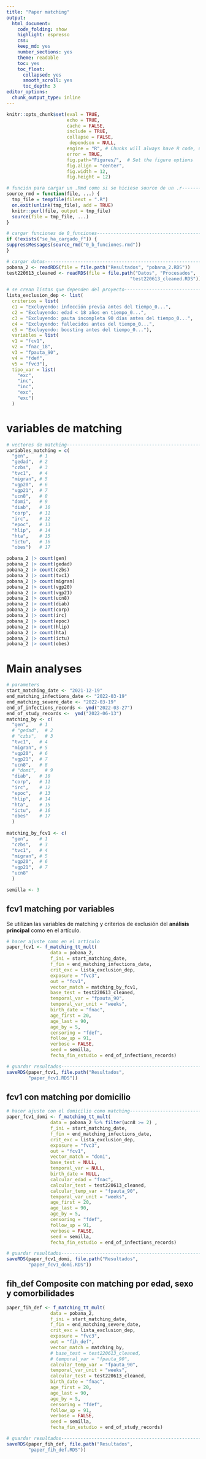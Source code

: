 ```yaml
---
title: "Paper matching"
output: 
  html_document:
    code_folding: show
    highlight: espresso
    css:
    keep_md: yes
    number_sections: yes
    theme: readable
    toc: yes  
    toc_float:
      collapsed: yes
      smooth_scroll: yes
      toc_depth: 3     
editor_options: 
  chunk_output_type: inline
---
```



```r
knitr::opts_chunk$set(eval = TRUE, 
                      echo = TRUE, 
                      cache = FALSE,
                      include = TRUE,
                      collapse = FALSE,
                       dependson = NULL,
                      engine = "R", # Chunks will always have R code, unless noted
                      error = TRUE,
                      fig.path="Figures/",  # Set the figure options
                      fig.align = "center", 
                      fig.width = 12,
                      fig.height = 12)
```

```r
# función para cargar un .Rmd como si se hiciese source de un .r---------------
source_rmd = function(file, ...) {
  tmp_file = tempfile(fileext = ".R")
  on.exit(unlink(tmp_file), add = TRUE)
  knitr::purl(file, output = tmp_file)
  source(file = tmp_file, ...)
}

```

```r
# cargar funciones de 0_funciones----------------------------------------------
if (!exists("se_ha_cargado_f")) {
suppressMessages(source_rmd("0_b_funciones.rmd"))
}

```


```r
# cargar datos-----------------------------------------------------------------
pobana_2 <- readRDS(file = file.path("Resultados", "pobana_2.RDS"))
test220613_cleaned <- readRDS(file = file.path("Datos", "Procesados", 
                                             "test220613_cleaned.RDS"))

```

```r
# se crean listas que dependen del proyecto------------------------------------
lista_exclusion_dep <- list(
  criterios = list(
  c1 = "Excluyendo: infección previa antes del tiempo_0...",
  c2 = "Excluyendo: edad < 18 años en tiempo_0...", 
  c3 = "Excluyendo: pauta incompleta 90 días antes del tiempo_0...",
  c4 = "Excluyendo: fallecidos antes del tiempo_0...",
  c5 = "Excluyendo: boosting antes del tiempo_0..."),
  variables = list(
  v1 = "fcv1",
  v2 = "fnac_18",
  v3 = "fpauta_90",
  v4 = "fdef",
  v5 = "fvc3"),
  tipo_var = list(
    "exc",
    "inc",
    "inc",
    "exc",
    "exc")
  )

```

# variables de matching

```r
# vectores de matching---------------------------------------------------------
variables_matching = c(
  "gen",    # 1
  "gedad",  # 2
  "czbs",   # 3
  "tvc1",   # 4
  "migran", # 5
  "vgp20",  # 6
  "vgp21",  # 7
  "ucn8",   # 8
  "domi",   # 9
  "diab",   # 10
  "corp",   # 11
  "irc",    # 12
  "epoc",   # 13
  "hlip",   # 14
  "hta",    # 15
  "ictu",   # 16
  "obes")   # 17

pobana_2 |> count(gen)
pobana_2 |> count(gedad)
pobana_2 |> count(czbs)
pobana_2 |> count(tvc1)
pobana_2 |> count(migran)
pobana_2 |> count(vgp20)
pobana_2 |> count(vgp21)
pobana_2 |> count(ucn8)
pobana_2 |> count(diab)
pobana_2 |> count(corp)
pobana_2 |> count(irc)
pobana_2 |> count(epoc)
pobana_2 |> count(hlip)
pobana_2 |> count(hta)
pobana_2 |> count(ictu)
pobana_2 |> count(obes)

```

# Main analyses

```r
# parameters
start_matching_date <- "2021-12-19"
end_matching_infections_date <- "2022-03-19"
end_matching_severe_date <- "2022-03-19"
end_of_infections_records <- ymd("2022-03-27")
end_of_study_records <-  ymd("2022-06-13")
matching_by <- c(
  "gen",    # 1
  # "gedad",  # 2
  # "czbs",   # 3
  "tvc1",   # 4
  "migran", # 5
  "vgp20",  # 6
  "vgp21",  # 7
  "ucn8",   # 8
  # "domi",   # 9
  "diab",   # 10
  "corp",   # 11
  "irc",    # 12
  "epoc",   # 13
  "hlip",   # 14
  "hta",    # 15
  "ictu",   # 16
  "obes"    # 17
  )  
                  
matching_by_fcv1 <- c(
  "gen",    # 1
  "czbs",   # 3
  "tvc1",   # 4
  "migran", # 5
  "vgp20",  # 6
  "vgp21",  # 7
  "ucn8"
  )

semilla <- 3

```

## fcv1 matching por variables

Se utilizan las variables de matching y criterios de exclusión del **análisis principal** como en el artículo.

```r
# hacer ajuste como en el artículo
paper_fcv1 <- f_matching_tt_mult(
                data = pobana_2,
                f_ini = start_matching_date,
                f_fin = end_matching_infections_date,
                crit_exc = lista_exclusion_dep,
                exposure = "fvc3",
                out = "fcv1", 
                vector_match = matching_by_fcv1, 
                base_test = test220613_cleaned,
                temporal_var = "fpauta_90",
                temporal_var_unit = "weeks",
                birth_date = "fnac",
                age_first = 20,
                age_last = 90,
                age_by = 5,
                censoring = "fdef",
                follow_up = 91,
                verbose = FALSE,
                seed = semilla,
                fecha_fin_estudio = end_of_infections_records)

# guardar resultados-----------------------------------------------------------
saveRDS(paper_fcv1, file.path("Resultados",
        "paper_fcv1.RDS"))

```

## fcv1 con matching por domicilio

```r
# hacer ajuste con el domicilio como matching----------------------------------
paper_fcv1_domi <- f_matching_tt_mult(
                data = pobana_2 %>% filter(ucn8 >= 2) ,
                f_ini = start_matching_date,
                f_fin = end_matching_infections_date,
                crit_exc = lista_exclusion_dep,
                exposure = "fvc3",
                out = "fcv1", 
                vector_match = "domi", 
                base_test = NULL,
                temporal_var = NULL,
                birth_date = NULL,
                calcular_edad = "fnac",
                calcular_test = test220613_cleaned,
                calcular_temp_var = "fpauta_90",
                temporal_var_unit = "weeks",
                age_first = 20,
                age_last = 90,
                age_by = 5,
                censoring = "fdef",
                follow_up = 91,
                verbose = FALSE,
                seed = semilla,
                fecha_fin_estudio = end_of_infections_records)

# guardar resultados-----------------------------------------------------------
saveRDS(paper_fcv1_domi, file.path("Resultados",
        "paper_fcv1_domi.RDS"))

```

## fih_def Composite con matching por edad, sexo y comorbilidades

```r
paper_fih_def <- f_matching_tt_mult(
                data = pobana_2,
                f_ini = start_matching_date,
                f_fin = end_matching_severe_date,
                crit_exc = lista_exclusion_dep,
                exposure = "fvc3",
                out = "fih_def", 
                vector_match = matching_by,
                # base_test = test220613_cleaned,
                # temporal_var = "fpauta_90",
                calcular_temp_var = "fpauta_90",
                temporal_var_unit = "weeks",
                calcular_test = test220613_cleaned,
                birth_date = "fnac",
                age_first = 20,
                age_last = 90,
                age_by = 5,
                censoring = "fdef",
                follow_up = 91,
                verbose = FALSE,
                seed = semilla,
                fecha_fin_estudio = end_of_study_records)

# guardar resultados-----------------------------------------------------------
saveRDS(paper_fih_def, file.path("Resultados",
        "paper_fih_def.RDS"))

```
